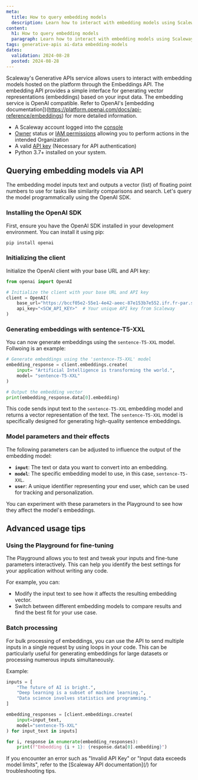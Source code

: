 ```yaml
---
meta:
  title: How to query embedding models
  description: Learn how to interact with embedding models using Scaleway's Generative APIs service.
content:
  h1: How to query embedding models
  paragraph: Learn how to interact with embedding models using Scaleway's Generative APIs service.
tags: generative-apis ai-data embedding-models
dates:
  validation: 2024-08-28
  posted: 2024-08-28
---
```



Scaleway's Generative APIs service allows users to interact with embedding models hosted on the platform through the Embeddings API.
The embedding API provides a simple interface for generating vector representations (embeddings) based on your input data. 
The embedding service is OpenAI compatible. Refer to OpenAI's [embedding documentation])(https://platform.openai.com/docs/api-reference/embeddings) for more detailed information. 

<Macro id=" requirements"/>

- A Scaleway account logged into the [console](https://console.scaleway.com)
- [Owner](/identity-and-access-management/iam/concepts/#owner) status or [IAM permissions](/identity-and-access-management/iam/concepts/#permission) allowing you to perform actions in the intended Organization
- A valid [API key](/identity-and-access-management/iam/how-to/create-api-keys/) (Necessary for API authentication)
- Python 3.7+ installed on your system.

## Querying embedding models via API

The embedding model inputs text and outputs a vector (list) of floating point numbers to use for tasks like similarity comparisons and search.
Let's query the model programmatically using the OpenAI SDK.

### Installing the OpenAI SDK

First, ensure you have the OpenAI SDK installed in your development environment. You can install it using pip:

```bash
pip install openai
```

### Initializing the client

Initialize the OpenAI client with your base URL and API key:

```python
from openai import OpenAI

# Initialize the client with your base URL and API key
client = OpenAI(
    base_url="https://bccf05e2-55e1-4e42-aeec-87e153b7e552.ifr.fr-par.scw.cloud/v1",  # Scaleway's Generative AI endpoint
    api_key="<SCW_API_KEY>"  # Your unique API key from Scaleway
)
```

### Generating embeddings with sentence-T5-XXL

You can now generate embeddings using the `sentence-T5-XXL` model. Follwoing is an example:

```python
# Generate embeddings using the 'sentence-T5-XXL' model
embedding_response = client.embeddings.create(
    input= "Artificial Intelligence is transforming the world.",
    model= "sentence-T5-XXL"
)

# Output the embedding vector
print(embedding_response.data[0].embedding)
```

This code sends input text to the `sentence-T5-XXL` embedding model and returns a vector representation of the text. The `sentence-T5-XXL` model is specifically designed for generating high-quality sentence embeddings.

### Model parameters and their effects

The following parameters can be adjusted to influence the output of the embedding model:

- **`input`**: The text or data you want to convert into an embedding.
- **`model`**: The specific embedding model to use, in this case, `sentence-T5-XXL`.
- **`user`**: A unique identifier representing your end user, which can be used for tracking and personalization.

<Message type="tip">
 You can experiment with these parameters in the Playground to see how they affect the model's embeddings.
</Message>

## Advanced usage tips

### Using the Playground for fine-tuning

The Playground allows you to test and tweak your inputs and fine-tune parameters interactively. This can help you identify the best settings for your application without writing any code.

For example, you can:

- Modify the input text to see how it affects the resulting embedding vector.
- Switch between different embedding models to compare results and find the best fit for your use case.

### Batch processing

For bulk processing of embeddings, you can use the API to send multiple inputs in a single request by using loops in your code. This can be particularly useful for generating embeddings for large datasets or processing numerous inputs simultaneously.

Example:

```python
inputs = [
    "The future of AI is bright.",
    "Deep learning is a subset of machine learning.",
    "Data science involves statistics and programming."
]

embedding_responses = [client.embeddings.create(
    input=input_text,
    model="sentence-T5-XXL"
) for input_text in inputs]

for i, response in enumerate(embedding_responses):
    print(f"Embedding {i + 1}: {response.data[0].embedding}")
```

<Message type="warning">
 If you encounter an error such as "Invalid API Key" or "Input data exceeds model limits", refer to the [Scaleway API documentation](/) for troubleshooting tips.
</Message>
